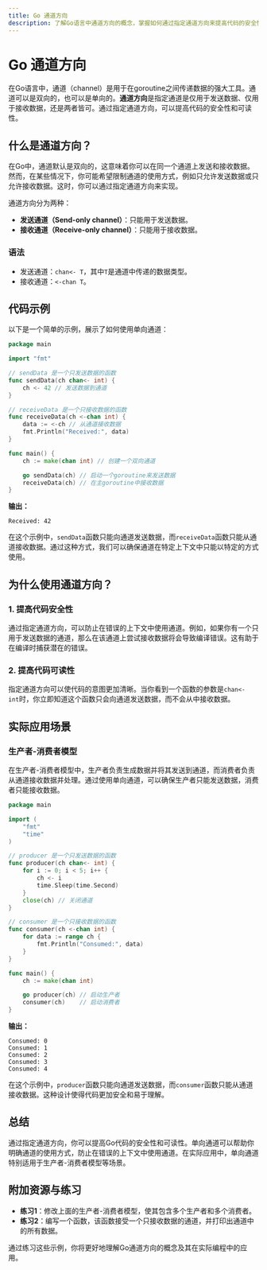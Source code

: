 ```yaml
---
title: Go 通道方向
description: 了解Go语言中通道方向的概念，掌握如何通过指定通道方向来提高代码的安全性和可读性。
---
```


# Go 通道方向

在Go语言中，通道（channel）是用于在goroutine之间传递数据的强大工具。通道可以是双向的，也可以是单向的。**通道方向**是指定通道是仅用于发送数据、仅用于接收数据，还是两者皆可。通过指定通道方向，可以提高代码的安全性和可读性。

## 什么是通道方向？

在Go中，通道默认是双向的，这意味着你可以在同一个通道上发送和接收数据。然而，在某些情况下，你可能希望限制通道的使用方式，例如只允许发送数据或只允许接收数据。这时，你可以通过指定通道方向来实现。

通道方向分为两种：
- **发送通道（Send-only channel）**：只能用于发送数据。
- **接收通道（Receive-only channel）**：只能用于接收数据。

### 语法

- 发送通道：`chan<- T`，其中`T`是通道中传递的数据类型。
- 接收通道：`<-chan T`。

## 代码示例

以下是一个简单的示例，展示了如何使用单向通道：

```go
package main

import "fmt"

// sendData 是一个只发送数据的函数
func sendData(ch chan<- int) {
    ch <- 42 // 发送数据到通道
}

// receiveData 是一个只接收数据的函数
func receiveData(ch <-chan int) {
    data := <-ch // 从通道接收数据
    fmt.Println("Received:", data)
}

func main() {
    ch := make(chan int) // 创建一个双向通道

    go sendData(ch) // 启动一个goroutine来发送数据
    receiveData(ch) // 在主goroutine中接收数据
}
```

**输出：**
```
Received: 42
```

在这个示例中，`sendData`函数只能向通道发送数据，而`receiveData`函数只能从通道接收数据。通过这种方式，我们可以确保通道在特定上下文中只能以特定的方式使用。

## 为什么使用通道方向？

### 1. 提高代码安全性

通过指定通道方向，可以防止在错误的上下文中使用通道。例如，如果你有一个只用于发送数据的通道，那么在该通道上尝试接收数据将会导致编译错误。这有助于在编译时捕获潜在的错误。

### 2. 提高代码可读性

指定通道方向可以使代码的意图更加清晰。当你看到一个函数的参数是`chan<- int`时，你立即知道这个函数只会向通道发送数据，而不会从中接收数据。

## 实际应用场景

### 生产者-消费者模型

在生产者-消费者模型中，生产者负责生成数据并将其发送到通道，而消费者负责从通道接收数据并处理。通过使用单向通道，可以确保生产者只能发送数据，消费者只能接收数据。

```go
package main

import (
    "fmt"
    "time"
)

// producer 是一个只发送数据的函数
func producer(ch chan<- int) {
    for i := 0; i < 5; i++ {
        ch <- i
        time.Sleep(time.Second)
    }
    close(ch) // 关闭通道
}

// consumer 是一个只接收数据的函数
func consumer(ch <-chan int) {
    for data := range ch {
        fmt.Println("Consumed:", data)
    }
}

func main() {
    ch := make(chan int)

    go producer(ch) // 启动生产者
    consumer(ch)    // 启动消费者
}
```

**输出：**
```
Consumed: 0
Consumed: 1
Consumed: 2
Consumed: 3
Consumed: 4
```

在这个示例中，`producer`函数只能向通道发送数据，而`consumer`函数只能从通道接收数据。这种设计使得代码更加安全和易于理解。

## 总结

通过指定通道方向，你可以提高Go代码的安全性和可读性。单向通道可以帮助你明确通道的使用方式，防止在错误的上下文中使用通道。在实际应用中，单向通道特别适用于生产者-消费者模型等场景。

## 附加资源与练习

- **练习1**：修改上面的生产者-消费者模型，使其包含多个生产者和多个消费者。
- **练习2**：编写一个函数，该函数接受一个只接收数据的通道，并打印出通道中的所有数据。

通过练习这些示例，你将更好地理解Go通道方向的概念及其在实际编程中的应用。